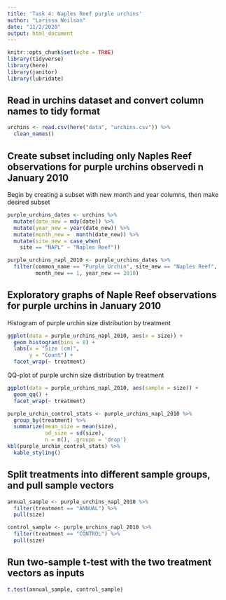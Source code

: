 ```yaml
---
title: 'Task 4: Naples Reef purple urchins'
author: "Larissa Neilson"
date: "11/2/2020"
output: html_document
---
```


```r
knitr::opts_chunk$set(echo = TRUE)
library(tidyverse)
library(here)
library(janitor)
library(lubridate)
```

## Read in urchins dataset and convert column names to tidy format

```r
urchins <- read.csv(here("data", "urchins.csv")) %>% 
  clean_names()
```

## Create subset including only Naples Reef observations for purple urchins observedi n January 2010

Begin by creating a subset with new month and year columns, then make desired subset

```r
purple_urchins_dates <- urchins %>%
  mutate(date_new = mdy(date)) %>%
  mutate(year_new = year(date_new)) %>% 
  mutate(month_new =  month(date_new)) %>% 
  mutate(site_new = case_when(
    site == "NAPL" ~ "Naples Reef"))

purple_urchins_napl_2010 <- purple_urchins_dates %>%
  filter(common_name == "Purple Urchin", site_new == "Naples Reef",
         month_new == 1, year_new == 2010)
```

## Exploratory graphs of Naple Reef observations for purple urchins in January 2010

Histogram of purple urchin size distribution by treatment

```r
ggplot(data = purple_urchins_napl_2010, aes(x = size)) +
  geom_histogram(bins = 8) +
  labs(x = "Size (cm)",
       y = "Count") +
  facet_wrap(~ treatment)
```

QQ-plot of purple urchin size distribution by treatment

```r
ggplot(data = purple_urchins_napl_2010, aes(sample = size)) +
  geom_qq() +
  facet_wrap(~ treatment)
```

```r
purple_urchin_control_stats <- purple_urchins_napl_2010 %>%
  group_by(treatment) %>% 
  summarize(mean_size = mean(size),
            sd_size = sd(size),
            n = n(), .groups = 'drop')
kbl(purple_urchin_control_stats) %>% 
  kable_styling()
```

## Split treatments into different sample groups, and pull sample vectors

```r
annual_sample <- purple_urchins_napl_2010 %>% 
  filter(treatment == "ANNUAL") %>% 
  pull(size)

control_sample <- purple_urchins_napl_2010 %>% 
  filter(treatment == "CONTROL") %>% 
  pull(size)
```

## Run two-sample t-test with the two treatment vectors as inputs

```r
t.test(annual_sample, control_sample)
```


